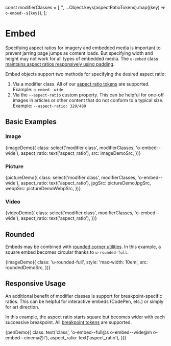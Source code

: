 const modifierClasses = [
  '',
  ...Object.keys(aspectRatioTokens).map((key) => `o-embed--${key}`),
];

<Meta title="Objects/Embed" decorators={[withKnobs]} />

# Embed

Specifying aspect ratios for imagery and embedded media is important to prevent jarring page jumps as content loads. But specifying width and height may not work for all types of embedded media. The `o-embed` class [maintains aspect ratios responsively using padding](https://css-tricks.com/aspect-ratio-boxes/).

Embed objects support two methods for specifying the desired aspect ratio:

1. Via a modifier class. All of our [aspect ratio tokens](/?path=/docs/design-tokens-aspect-ratio--page) are supported. Example: `o-embed--wide`
1. Via the `--aspect-ratio` custom property. This can be helpful for one-off images in articles or other content that do not conform to a typical size. Example: `--aspect-ratio: 320/480`

## Basic Examples

### Image

<Canvas>
  <Story name="Image">
    {imageDemo({
      class: select('modifier class', modifierClasses, 'o-embed--wide'),
      aspect_ratio: text('aspect_ratio'),
      src: imageDemoSrc,
    })}
  </Story>
</Canvas>

### Picture

<Canvas>
  <Story name="Picture">
    {pictureDemo({
      class: select('modifier class', modifierClasses, 'o-embed--wide'),
      aspect_ratio: text('aspect_ratio'),
      jpgSrc: pictureDemoJpgSrc,
      webpSrc: pictureDemoWebpSrc,
    })}
  </Story>
</Canvas>

### Video

<Canvas>
  <Story name="Video">
    {videoDemo({
      class: select('modifier class', modifierClasses, 'o-embed--wide'),
      aspect_ratio: text('aspect_ratio'),
    })}
  </Story>
</Canvas>

## Rounded

Embeds may be combined with [rounded corner utilities](/?path=/docs/utilities-rounded-corners--sizes). In this example, a square embed becomes circular thanks to `u-rounded-full`.

<Canvas>
  <Story name="Rounded">
    {imageDemo({
      class: 'u-rounded-full',
      style: 'max-width: 10em',
      src: roundedDemoSrc,
    })}
  </Story>
</Canvas>

## Responsive Usage

An additional benefit of modifier classes is support for breakpoint-specific ratios. This can be helpful for interactive embeds (CodePen, etc.) or simply for art direction.

In this example, the aspect ratio starts square but becomes wider with each successive breakpoint. All [breakpoint tokens](/?path=/docs/design-tokens-breakpoint--page) are supported.

<Canvas>
  <Story name="Responsive">
    {penDemo({
      class: text('class', 'o-embed--full@s o-embed--wide@m o-embed--cinema@l'),
      aspect_ratio: text('aspect_ratio'),
    })}
  </Story>
</Canvas>
